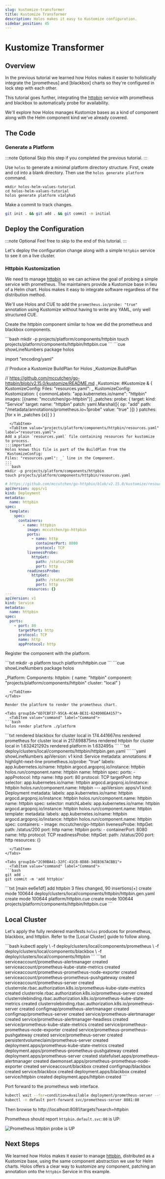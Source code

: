 ```yaml
---
slug: kustomize-transformer
title: Kustomize Transformer
description: Holos makes it easy to Kustomize configuration.
sidebar_position: 45
---
```



# Kustomize Transformer

## Overview

In the previous tutorial we learned how Holos makes it easier to holistically
integrate the [prometheus] and [blackbox] charts so they're configured in lock
step with each other.

This tutorial goes further, integrating the [httpbin] service with prometheus
and blackbox to automatically probe for availability.

We'll explore how Holos manages Kustomize bases as a kind of component along
with the Helm component kind we've already covered.

## The Code

### Generate a Platform

:::note Optional
Skip this step if you completed the previous tutorial.
:::

Use `holos` to generate a minimal platform directory structure.  First, create
and cd into a blank directory. Then use the `holos generate platform` command.

```shell
mkdir holos-helm-values-tutorial
cd holos-helm-values-tutorial
holos generate platform v1alpha5
```

Make a commit to track changes.

```bash
git init . && git add . && git commit -m initial
```

## Deploy the Configuration

:::note Optional
Feel free to skip to the end of this tutorial.
:::

Let's deploy the configuration change along with a simple `httpbin` service to
see it on a live cluster.

### Httpbin Kustomization

We need to manage [httpbin] so we can achieve the goal of probing a simple
service with prometheus.  The maintainers provide a Kustomize base in lieu of a
Helm chart.  Holos makes it easy to integrate software regardless of the
distribution method.

We'll use Holos and CUE to add the `prometheus.io/probe: "true"` annotation
using Kustomize without having to write any YAML, only well structured CUE.

Create the httpbin component similar to how we did the prometheus and blackbox
components.

<Tabs groupId="800C3AE7-E7F8-4AFC-ABF1-6AFECD945958">
  <TabItem value="projects/platform/components/httpbin/httpbin.cue" label="Component">
```bash
mkdir -p projects/platform/components/httpbin
touch projects/platform/components/httpbin/httpbin.cue
```
```cue showLineNumbers
package holos

import "encoding/yaml"

// Produce a Kustomize BuildPlan for Holos
_Kustomize.BuildPlan

// https://github.com/mccutchen/go-httpbin/blob/v2.15.0/kustomize/README.md
_Kustomize: #Kustomize & {
	KustomizeConfig: Files: "resources.yaml": _
	KustomizeConfig: Kustomization: {
		commonLabels: "app.kubernetes.io/name": "httpbin"
		images: [{name: "mccutchen/go-httpbin"}]
		_patches: probe: {
			target: kind: "Service"
			target: name: "httpbin"
			patch: yaml.Marshal([{
				op:    "add"
				path:  "/metadata/annotations/prometheus.io~1probe"
				value: "true"
			}])
		}
		patches: [for x in _patches {x}]
	}
}
```
  </TabItem>
  <TabItem value="projects/platform/components/httpbin/resources.yaml" label="resources.yaml">
Add a plain `resources.yaml` file containing resources for kustomize to process.
:::important
Holos knows this file is part of the BuildPlan from the `KustomizeConfig:
Files: "resources.yaml": _` line in the Component.
:::
```bash
mkdir -p projects/platform/components/httpbin
touch projects/platform/components/httpbin/resources.yaml
```
```yaml showLineNumbers
# https://github.com/mccutchen/go-httpbin/blob/v2.15.0/kustomize/resources.yaml
apiVersion: apps/v1
kind: Deployment
metadata:
  name: httpbin
spec:
  template:
    spec:
      containers:
        - name: httpbin
          image: mccutchen/go-httpbin
          ports:
            - name: http
              containerPort: 8080
              protocol: TCP
          livenessProbe:
            httpGet:
              path: /status/200
              port: http
          readinessProbe:
            httpGet:
              path: /status/200
              port: http
          resources: {}
---
apiVersion: v1
kind: Service
metadata:
  name: httpbin
spec:
  ports:
    - port: 80
      targetPort: http
      protocol: TCP
      name: http
      appProtocol: http
```
  </TabItem>
</Tabs>

Register the component with the platform.

<Tabs groupId="CBD42BC2-38C3-46E2-9F4D-B21D8E909BAC">
  <TabItem value="platform/httpbin.cue" label="Platform">
```txt
mkdir -p platform
touch platform/httpbin.cue
```
```cue showLineNumbers
package holos

_Platform: Components: httpbin: {
	name:      "httpbin"
	component: "projects/platform/components/httpbin"
	cluster:   "local"
}
```
  </TabItem>
</Tabs>

Render the platform to render the prometheus chart.

<Tabs groupId="6D7CBF37-95CA-4C4A-BE31-624D90EA4157">
  <TabItem value="command" label="Command">
```bash
holos render platform ./platform
```
  </TabItem>
  <TabItem value="output" label="Output">
```txt
rendered blackbox for cluster local in 174.441667ms
rendered prometheus for cluster local in 217.698875ms
rendered httpbin for cluster local in 1.632421292s
rendered platform in 1.632495s
```
  </TabItem>
  <TabItem value="deploy/clusters/local/components/httpbin/httpbin.gen.yaml" label="httpbin.gen.yaml">
```txt
deploy/clusters/local/components/httpbin/httpbin.gen.yaml
```
```yaml showLineNumbers
apiVersion: v1
kind: Service
metadata:
  annotations:
# highlight-next-line
    prometheus.io/probe: "true"
  labels:
    app.kubernetes.io/name: httpbin
    argocd.argoproj.io/instance: httpbin
    holos.run/component.name: httpbin
  name: httpbin
spec:
  ports:
  - appProtocol: http
    name: http
    port: 80
    protocol: TCP
    targetPort: http
  selector:
    app.kubernetes.io/name: httpbin
    argocd.argoproj.io/instance: httpbin
    holos.run/component.name: httpbin
---
apiVersion: apps/v1
kind: Deployment
metadata:
  labels:
    app.kubernetes.io/name: httpbin
    argocd.argoproj.io/instance: httpbin
    holos.run/component.name: httpbin
  name: httpbin
spec:
  selector:
    matchLabels:
      app.kubernetes.io/name: httpbin
      argocd.argoproj.io/instance: httpbin
      holos.run/component.name: httpbin
  template:
    metadata:
      labels:
        app.kubernetes.io/name: httpbin
        argocd.argoproj.io/instance: httpbin
        holos.run/component.name: httpbin
    spec:
      containers:
      - image: mccutchen/go-httpbin
        livenessProbe:
          httpGet:
            path: /status/200
            port: http
        name: httpbin
        ports:
        - containerPort: 8080
          name: http
          protocol: TCP
        readinessProbe:
          httpGet:
            path: /status/200
            port: http
        resources: {}

```
  </TabItem>
</Tabs>

<Tabs groupId="2C00BA41-32FC-41C8-8D88-34EB367ACBB1">
  <TabItem value="command" label="Command">
```bash
git add .
git commit -m 'add httpbin'
```
  </TabItem>
  <TabItem value="output" label="Output">
```txt
[main ee6e1df] add httpbin
 3 files changed, 90 insertions(+)
 create mode 100644 deploy/clusters/local/components/httpbin/httpbin.gen.yaml
 create mode 100644 platform/httpbin.cue
 create mode 100644 projects/platform/components/httpbin/httpbin.cue
```
  </TabItem>
</Tabs>

## Local Cluster

Let's apply the fully rendered manifests `holos` produces for prometheus,
blackbox, and httpbin.  Refer to the [Local Cluster] guide to follow along.

<Tabs groupId="86CDC5B2-C472-45AB-B843-A2219B11F5DA">
  <TabItem value="command" label="Command">
```bash
kubectl apply \
  -f deploy/clusters/local/components/prometheus \
  -f deploy/clusters/local/components/blackbox \
  -f deploy/clusters/local/components/httpbin
```
  </TabItem>
  <TabItem value="output" label="Output">
```txt
serviceaccount/prometheus-alertmanager created
serviceaccount/prometheus-kube-state-metrics created
serviceaccount/prometheus-prometheus-node-exporter created
serviceaccount/prometheus-prometheus-pushgateway created
serviceaccount/prometheus-server created
clusterrole.rbac.authorization.k8s.io/prometheus-kube-state-metrics created
clusterrole.rbac.authorization.k8s.io/prometheus-server created
clusterrolebinding.rbac.authorization.k8s.io/prometheus-kube-state-metrics created
clusterrolebinding.rbac.authorization.k8s.io/prometheus-server created
configmap/prometheus-alertmanager created
configmap/prometheus-server created
service/prometheus-alertmanager created
service/prometheus-alertmanager-headless created
service/prometheus-kube-state-metrics created
service/prometheus-prometheus-node-exporter created
service/prometheus-prometheus-pushgateway created
service/prometheus-server created
persistentvolumeclaim/prometheus-server created
deployment.apps/prometheus-kube-state-metrics created
deployment.apps/prometheus-prometheus-pushgateway created
deployment.apps/prometheus-server created
statefulset.apps/prometheus-alertmanager created
daemonset.apps/prometheus-prometheus-node-exporter created
serviceaccount/blackbox created
configmap/blackbox created
service/blackbox created
deployment.apps/blackbox created
service/httpbin created
deployment.apps/httpbin created
```
  </TabItem>
</Tabs>

Port forward to the prometheus web interface.

```bash
kubectl wait --for=condition=Available deployment/prometheus-server --timeout=300s
kubectl -n default port-forward svc/prometheus-server 8081:80
```

Then browse to http://localhost:8081/targets?search=httpbin

Prometheus should report `httpbin.default.svc:80` is UP:

![Prometheus httpbin probe is UP](/img/tutorials/helm-prometheus-httpbin.png)

## Next Steps

We learned how Holos makes it easier to manage [httpbin], distributed as a
Kustomize base, using the same component abstraction we use for Helm charts.
Holos offers a clear way to kustomize any component, patching an annotation onto
the `httpbin` Service in this example.

[Helm Values]: ./helm-values.mdx
[httpbin]: https://github.com/mccutchen/go-httpbin/tree/v2.15.0
